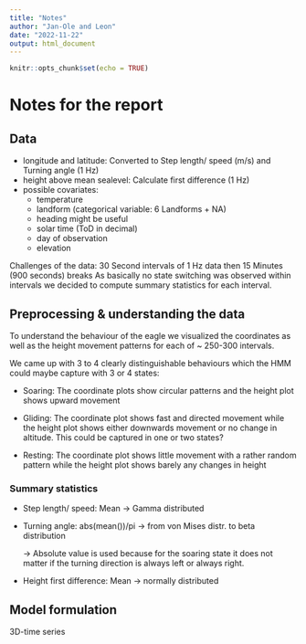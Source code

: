 ```yaml
---
title: "Notes"
author: "Jan-Ole and Leon"
date: "2022-11-22"
output: html_document
---
```


```r
knitr::opts_chunk$set(echo = TRUE)
```

# Notes for the report

## Data

* longitude and latitude: Converted to Step length/ speed (m/s) and Turning angle (1 Hz)
* height above mean sealevel: Calculate first difference (1 Hz)
* possible covariates:
  * temperature
  * landform (categorical variable: 6 Landforms + NA)
  * heading might be useful
  * solar time (ToD in decimal)
  * day of observation
  * elevation

Challenges of the data: 30 Second intervals of 1 Hz data then 15 Minutes (900 seconds) breaks
As basically no state switching was observed within intervals we decided to compute summary statistics for each interval.

## Preprocessing & understanding the data

To understand the behaviour of the eagle we visualized the coordinates as well as the height movement patterns for each of ~ 250-300 intervals.

We came up with 3 to 4 clearly distinguishable behaviours which the HMM could maybe capture with 3 or 4 states:

* Soaring: The coordinate plots show circular patterns and the height plot shows upward movement

* Gliding: The coordinate plot shows fast and directed movement while the height plot shows either downwards movement or no change in altitude. This could be captured in one or two states?
* Resting: The coordinate plot shows little movement with a rather random pattern while the height plot shows barely any changes in height


### Summary statistics

* Step length/ speed: Mean &rarr; Gamma distributed
* Turning angle: abs(mean())/pi &rarr; from von Mises distr. to beta distribution

  &rarr; Absolute value is used because for the soaring state it does not matter if the turning direction is always left or always right.
* Height first difference: Mean &rarr; normally distributed


## Model formulation

3D-time series
